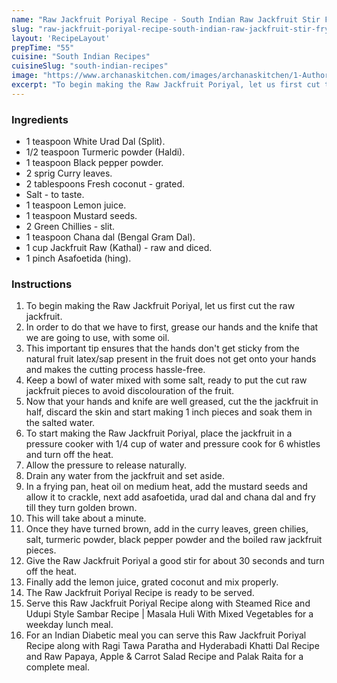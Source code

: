---
name: "Raw Jackfruit Poriyal Recipe - South Indian Raw Jackfruit Stir Fry"
slug: "raw-jackfruit-poriyal-recipe-south-indian-raw-jackfruit-stir-fry"
layout: 'RecipeLayout'
prepTime: "55"
cuisine: "South Indian Recipes"
cuisineSlug: "south-indian-recipes"
image: "https://www.archanaskitchen.com/images/archanaskitchen/1-Author/sneha-archanaskitchen.com/Raw_Jackfruit_Poriyal_Recipe.jpg"
excerpt: "To begin making the Raw Jackfruit Poriyal, let us first cut the raw jackfruit"
---

### Ingredients

- 1 teaspoon White Urad Dal (Split).
- 1/2 teaspoon Turmeric powder (Haldi).
- 1 teaspoon Black pepper powder.
- 2 sprig Curry leaves.
- 2 tablespoons Fresh coconut - grated.
- Salt - to taste.
- 1 teaspoon Lemon juice.
- 1 teaspoon Mustard seeds.
- 2 Green Chillies - slit.
- 1 teaspoon Chana dal (Bengal Gram Dal).
- 1 cup Jackfruit Raw (Kathal) - raw and diced.
- 1 pinch Asafoetida (hing).

### Instructions

1. To begin making the Raw Jackfruit Poriyal, let us first cut the raw jackfruit.
1. In order to do that we have to first, grease our hands and the knife that we are going to use, with some oil.
1. This important tip ensures that the hands don't get sticky from the natural fruit latex/sap present in the fruit does not get onto your hands and makes the cutting process hassle-free.
1. Keep a bowl of water mixed with some salt, ready to put the cut raw jackfruit pieces to avoid discolouration of the fruit.
1. Now that your hands and knife are well greased, cut the the jackfruit in half, discard the skin and start making 1 inch pieces and soak them in the salted water.
1. To start making the Raw Jackfruit Poriyal, place the jackfruit in a pressure cooker with 1/4 cup of water and pressure cook for 6 whistles and turn off the heat.
1. Allow the pressure to release naturally.
1. Drain any water from the jackfruit and set aside.
1. In a frying pan, heat oil on medium heat, add the mustard seeds and allow it to crackle, next add asafoetida, urad dal and chana dal and fry till they turn golden brown.
1. This will take about a minute.
1. Once they have turned brown, add in the curry leaves, green chilies, salt, turmeric powder, black pepper powder and the boiled raw jackfruit pieces.
1. Give the Raw Jackfruit Poriyal a good stir for about 30 seconds and turn off the heat.
1. Finally add the lemon juice, grated coconut and mix properly.
1. The Raw Jackfruit Poriyal Recipe is ready to be served.
1. Serve this Raw Jackfruit Poriyal Recipe along with Steamed Rice and Udupi Style Sambar Recipe | Masala Huli With Mixed Vegetables for a weekday lunch meal.
1. For an Indian Diabetic meal you can serve this Raw Jackfruit Poriyal Recipe along with Ragi Tawa Paratha and Hyderabadi Khatti Dal Recipe and Raw Papaya, Apple & Carrot Salad Recipe and Palak Raita for a complete meal.
